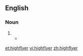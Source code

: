 ==English==

===Noun===
{{en-noun}}

# {{alternative form of|highflier}}
#* {{quote-news
|year=2011
|date=January 8
|author=Chris Bevan
|title=Arsenal 1 - 1 Leeds
|work=BBC
|url=http://news.bbc.co.uk/sport2/hi/football/fa_cup/9341711.stm
|page=
|passage=The Championship '''highflyers''' almost got their reward for a resilient performance on their first visit to the Emirates, surviving a flurry of first-half Arsenal chances before hitting back with a classic sucker punch. }}

[[et:highflyer]]
[[vi:highflyer]]
[[zh:highflyer]]